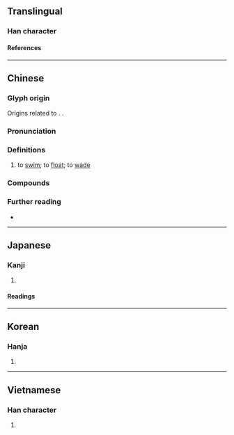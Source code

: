 {{character info}}
==Translingual==

===Han character===
{{Han char|rn=85|rad=水|as=05|sn=8|four=36100|canj=EWO|ids=⿰氵囚}}

====References====
{{Han ref|kx=0615.080|dkj=17270|dj=1009.060|hdz=31587.020|uh=6CC5}}

----

==Chinese==
{{zh-forms}}

===Glyph origin===
{{Han etym}}
Origins related to {{zh-l|汓}}. {{Han compound|水|囚|ls=psc|c1=s|c2=p|t1=water}}.

===Pronunciation===
{{zh-pron
|m=qiú,yōu
|c=cau4
|mn=siû/xm,zz:chhiû
|mn_note=siû - literary; chhiû - vernacular
|mn-t=siu5
|mc=y
|oc=y
|ma=
|cat=v
}}

===Definitions===
{{zh-hanzi}}

# to [[swim]]; to [[float]]; to [[wade]]

===Compounds===
{{zh-der|泅水}}

===Further reading===
* {{thcwd|4274}}

----

==Japanese==

===Kanji===
{{ja-kanji|grade=|rs=水05}}

# {{rfdef|ja|sort=水05}}

====Readings====
{{ja-readings
|on=しゅう
|kun=およぐ
}}

----

==Korean==

===Hanja===
{{ko-hanja|쉬}}

# {{rfdef|ko|sort=水05}}

----

==Vietnamese==

===Han character===
{{vi-readings|rs=水05|reading=tù}}

# {{rfdef|vi|sort=水05}}

{{cln|vi|Han tu}}